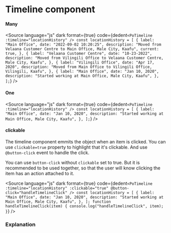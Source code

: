 # Timeline component




#### Many

<Story of={PoTimelineStories.Many} />

<Source
	language="js"
	dark
	format={true}
	code={dedent`
    <PoTimeline :timeline="locationHistory" />
    const locationHistory = [
      {
        label: "Main Office",
        date: "2022-09-02 10:20:25",
        description:
          "Moved from Velaana Customer Centre to Main Office, Male City, Kaafu",
        current: true,
      },
      {
        label: "Velaana Customer Centre",
        date: "10-23-2022",
        description:
          "Moved from Vilingili Office to Velaana Customer Centre, Male City, Kaafu",
      },
      {
        label: "Vilingili Office",
        date: "Apr 17, 2020",
        description: "Moved from Main Office to Vilingili Office, Vilingili, Kaafu",
      },
      {
        label: "Main Office",
        date: "Jan 10, 2020",
        description: "Started working at Main Office, Male City, Kaafu",
      },
    ];
  `}
/>

#### One

<Story of={PoTimelineStories.One} />

<Source
	language="js"
	dark
	format={true}
	code={dedent`
    <PoTimeline :timeline="locationHistory" />
    const locationHistory = [
      {
        label: "Main Office",
        date: "Jan 10, 2020",
        description: "Started working at Main Office, Male City, Kaafu",
      },
    ];
  `}
/>

#### clickable

The timeline component emmits the object when an item is clicked. You can use `clickable=true` property to highlight that it's clickable. And use `@button-click` event to handle the click.

You can use `button-click` without `clickable` set to true. But it is recommended to be used together, so that the user will know clicking the item has an action attached to it.

<Story of={PoTimelineStories.ManyClickable} />

<Source
	language="js"
	dark
	format={true}
	code={dedent`
    <PoTimeline
      :timeline="locationHistory"
      :clickable="true"
      @button-click="handleTimelineClick"
    />
    const locationHistory = [
      {
        label: "Main Office",
        date: "Jan 10, 2020",
        description: "Started working at Main Office, Male City, Kaafu",
      },
    ];
    function handleTimelineClick(item) {
      console.log("handleTimelineClick", item);
    }
  `}
/>

### Explanation

<ArgTypes of={PoTimelineStories} />
